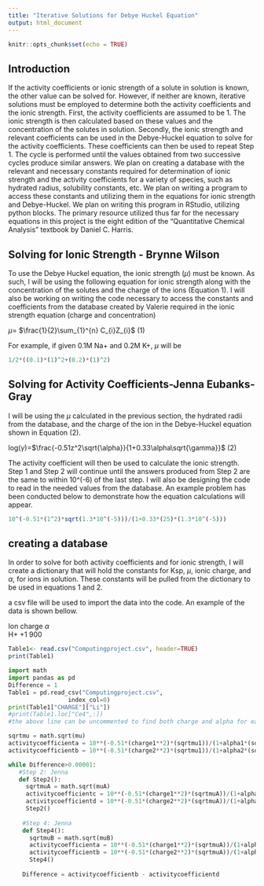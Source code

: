 ---
title: "Iterative Solutions for Debye Huckel Equation"
output: html_document
---

```{r setup, include=FALSE}
knitr::opts_chunk$set(echo = TRUE)
```
## Introduction

If the activity coefficients or ionic strength of a solute in solution is known, the other value can be solved for. However, if neither are known, iterative solutions must be employed to determine both the activity coefficients and the ionic strength. 
First, the activity coefficients are assumed to be 1. The ionic strength is then calculated based on these values and the concentration of the solutes in solution. Secondly, the ionic strength and relevant coefficients can be used in the Debye-Huckel equation to solve for the activity coefficients. These coefficients can then be used to repeat Step 1. The cycle is performed until the values obtained from two successive cycles produce similar answers. 
We plan on creating a database with the relevant and necessary constants required for determination of ionic strength and the activity coefficients for a variety of species, such as hydrated radius, solubility constants, etc. We plan on writing a program to access these constants and utilizing them in the equations for ionic strength and Debye-Huckel. We plan on writing this program in RStudio, utilizing python blocks. The primary resource utilized thus far for the necessary equations in this project is the eight edition of the "Quantitative Chemical Analysis" textbook by Daniel C. Harris. 

## Solving for Ionic Strength - Brynne Wilson

To use the Debye Huckel equation, the ionic strength ($\mu$) must be known. As such, I will be using the following equation for ionic strength along with the concentration of the solutes and the charge of the ions (Equation 1). I will also be working on writing the code necessary to access the constants and coefficients from the database created by Valerie required in the ionic strength equation (charge and concentration)  


$\mu$= $\frac{1}{2}\sum_{1}^{n} C_{i}Z_{i}$		                                                            	                                (1)  

For example, if given 0.1M Na+ and 0.2M K+, $\mu$ will be 

```{r} 

1/2*((0.1)*(1)^2+(0.2)*(1)^2) 

``` 

## Solving for Activity Coefficients-Jenna Eubanks-Gray

I will be using the $\mu$ calculated in the previous section, the hydrated radii from the database, and the charge of the ion in the Debye-Huckel equation shown in Equation (2). 

log($\gamma$)=$\frac{-0.51z^2\sqrt{\alpha}}{1+0.33\alpha\sqrt{\gamma}}$    (2)

The activity coefficient will then be used to calculate the ionic strength. Step 1 and Step 2 will continue until the answers produced from Step 2 are the same to within 10^(-6) of the last step. I will also be designing the code to read in the needed values from the database. An example problem has been conducted below to demonstrate how the equation calculations will appear.  

```{r}
10^(-0.51*(1^2)*sqrt(1.3*10^(-5)))/(1+0.33*(25)*(1.3*10^(-5)))
```
## creating a database 

In order to solve for both activity coefficients and for ionic strength, I will create a dictionary that will hold the constants for Ksp, $\mu$, ionic charge, and  $\alpha$, for ions in solution. These constants will be pulled from the dictionary to be used in equations 1 and 2. 

a csv file will be used to import the data into the code. An example of the data is shown bellow. 

Ion    charge   $\alpha$     
H+       +1        900      

```{r Table1}
Table1<- read.csv("Computingproject.csv", header=TRUE)
print(Table1)
```

```{python}
import math 
import pandas as pd 
Difference = 1 
Table1 = pd.read_csv("Computingproject.csv",
                 index_col=0)
print(Table1["CHARGE"]["Li"])                 
#print(Table1.loc["Ce4",:])
#the above line can be uncommented to find both charge and alpha for each ion

sqrtmu = math.sqrt(mu) 
activitycoefficienta = 10**(-0.51*(charge1**2)*(sqrtmu1))/(1+alpha1*(sqrtmu1)/radius1) 
activitycoefficientb = 10**(-0.51*(charge2**2)*(sqrtmu1))/(1+alpha2*(sqrtmu1)/radius2) 

while Difference>0.00001: 
   #Step 2: Jenna   
   def Step2():  
     sqrtmuA = math.sqrt(muA) 
     activitycoefficientc = 10**(-0.51*(charge1**2)*(sqrtmuA))/(1+alpha1*(sqrtmuA)/radius1) 
     activitycoefficientd = 10**(-0.51*(charge2**2)*(sqrtmuA))/(1+alpha2*(sqrtmuA)/radius2) 
     Step2() 
     
    #Step 4: Jenna  
    def Step4():   
      sqrtmuB = math.sqrt(muB) 
      activitycoefficienta = 10**(-0.51*(charge1**2)*(sqrtmuA))/(1+alpha1*(sqrtmuA)/radius1) 
      activitycoefficientb = 10**(-0.51*(charge2**2)*(sqrtmuA))/(1+alpha2*(sqrtmuA)/radius2) 
      Step4() 
      
    Difference = activitycoefficientb - activitycoefficientd   
```
